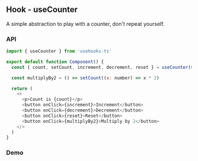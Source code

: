 
## Hook - useCounter
A simple abstraction to play with a counter, don't repeat yourself.

### API

```js filename="demo.js" copy
import { useCounter } from 'usehooks-ts'

export default function Component() {
  const { count, setCount, increment, decrement, reset } = useCounter(0)

  const multiplyBy2 = () => setCount((x: number) => x * 2)

  return (
    <>
      <p>Count is {count}</p>
      <button onClick={increment}>Increment</button>
      <button onClick={decrement}>Decrement</button>
      <button onClick={reset}>Reset</button>
      <button onClick={multiplyBy2}>Multiply by 2</button>
    </>
  )
}
```

### Demo

<StackBlitz
  name="react-ts-aybu7q"
  openFile="App.tsx"
  view="both"
/>
